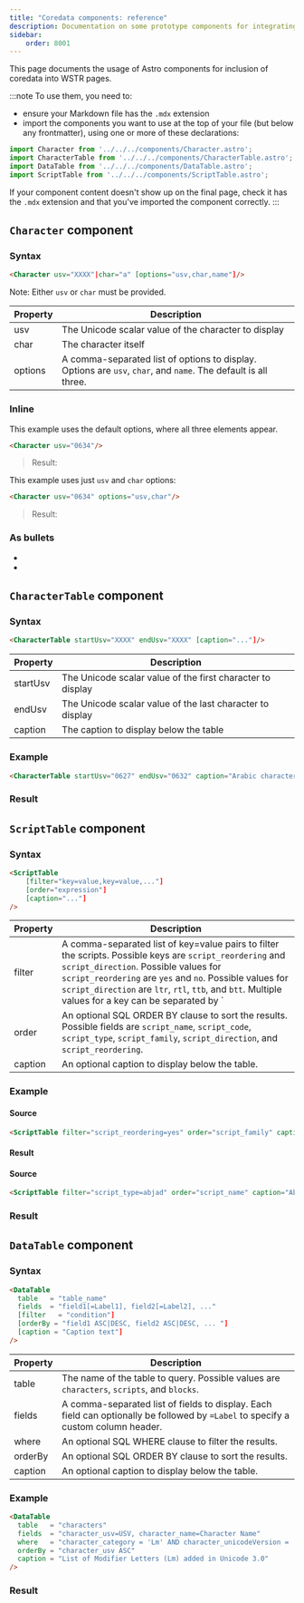 ```yaml
---
title: "Coredata components: reference"
description: Documentation on some prototype components for integrating coredata
sidebar:
    order: 8001
---
```


This page documents the usage of Astro components for inclusion of coredata into WSTR pages.

:::note
To use them, you need to:
- ensure your Markdown file has the `.mdx` extension
- import the components you want to use at the top of your file (but below any frontmatter), using one or more of these declarations:
```jsx
import Character from '../../../components/Character.astro';
import CharacterTable from '../../../components/CharacterTable.astro';
import DataTable from '../../../components/DataTable.astro';
import ScriptTable from '../../../components/ScriptTable.astro';
```
If your component content doesn't show up on the final page, check it has the `.mdx` extension and that you've imported the component correctly.
:::

## `Character` component

### Syntax

```html
<Character usv="XXXX"|char="a" [options="usv,char,name"]/>
```

Note: Either `usv` or `char` must be provided.

|Property|Description|
|---|---|
|usv|The Unicode scalar value of the character to display|
|char|The character itself|
|options|A comma-separated list of options to display. Options are `usv`, `char`, and `name`. The default is all three.|

### Inline

This example uses the default options, where all three elements appear.
```html
<Character usv="0634"/>
```
>Result: <Character usv="0634"/>

This example uses just `usv` and `char` options:
```html
<Character usv="0634" options="usv,char"/>
```
>Result: <Character usv="0634" options="usv,char"/>


### As bullets
- <Character usv="0020"/>

- <Character usv="0635"/>


## `CharacterTable` component
### Syntax
```html
<CharacterTable startUsv="XXXX" endUsv="XXXX" [caption="..."]/>
```

|Property|Description|
|---|---|
|startUsv|The Unicode scalar value of the first character to display|
|endUsv|The Unicode scalar value of the last character to display|
|caption|The caption to display below the table|

### Example
```html
<CharacterTable startUsv="0627" endUsv="0632" caption="Arabic characters 0627-0632"/> 
```
### Result
<CharacterTable startUsv="0627" endUsv="0632" caption="Arabic characters 0627-0632"/> 


## `ScriptTable` component
### Syntax
```html
<ScriptTable 
    [filter="key=value,key=value,..."] 
    [order="expression"] 
    [caption="..."]
/>
```
|Property|Description|
|---|---|
|filter|A comma-separated list of key=value pairs to filter the scripts. Possible keys are `script_reordering` and `script_direction`. Possible values for `script_reordering` are `yes` and `no`. Possible values for `script_direction` are `ltr`, `rtl`, `ttb`, and `btt`. Multiple values for a key can be separated by `|`.|
|order|An optional SQL ORDER BY clause to sort the results. Possible fields are `script_name`, `script_code`, `script_type`, `script_family`, `script_direction`, and `script_reordering`.|
|caption|An optional caption to display below the table.|

### Example
#### Source
```html
<ScriptTable filter="script_reordering=yes" order="script_family" caption="Scripts with reordering"/>
```
#### Result
<ScriptTable filter="script_reordering=yes" order="script_family" caption="Scripts with reordering"/>

#### Source
```html
<ScriptTable filter="script_type=abjad" order="script_name" caption="Abjad scripts"/>
```
### Result
<ScriptTable filter="script_type=abjad" order="script_name" caption="Abjad scripts"/>


## `DataTable` component
### Syntax
```html
<DataTable 
  table   = "table_name" 
  fields  = "field1[=Label1], field2[=Label2], ..." 
  [filter   = "condition"] 
  [orderBy = "field1 ASC|DESC, field2 ASC|DESC, ... "] 
  [caption = "Caption text"]
/>
```
|Property|Description|
|---|---|
|table|The name of the table to query. Possible values are `characters`, `scripts`, and `blocks`.|
|fields|A comma-separated list of fields to display. Each field can optionally be followed by `=Label` to specify a custom column header.|
|where|An optional SQL WHERE clause to filter the results.|
|orderBy|An optional SQL ORDER BY clause to sort the results.|
|caption|An optional caption to display below the table.|

### Example
```html
<DataTable 
  table   = "characters" 
  fields  = "character_usv=USV, character_name=Character Name" 
  where   = "character_category = 'Lm' AND character_unicodeVersion = '3.0'" 
  orderBy = "character_usv ASC" 
  caption = "List of Modifier Letters (Lm) added in Unicode 3.0"
/>
```

### Result
<DataTable 
  table   = "characters" 
  fields  = "character_usv=USV, character_name=Character Name" 
  where   = "character_category = 'Lm' AND character_unicodeVersion = '3.0'" 
  orderBy = "character_usv ASC" 
  caption = "List of Modifier Letters (Lm) added in Unicode 3.0"
/>
